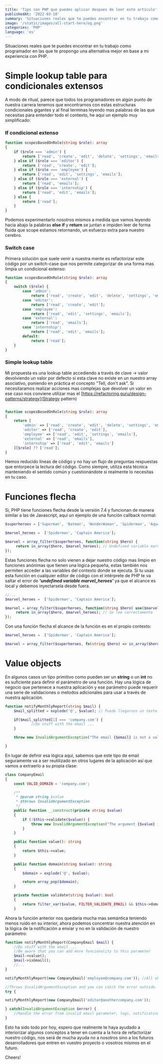 ```yaml
---
title: 'Tips con PHP que puedes aplicar despues de leer este artículo'
publishedAt: '2022-03-18'
summary: 'Situaciones reales que te puedes encontrar en tu trabajo como programador en las que te propongo una alternativa mejor en base a mi experiencia'
image: '/static/images/all-start-here/og.png'
categories: 'PHP'
language: 'es'
---
```


Situaciones reales que te puedes encontrar en tu trabajo como programador en las que te propongo una alternativa mejor en base a mi experiencia con PHP.

# Simple lookup table para condicionales extensos

A modo de ritual, parece que todos los programadores en algún punto de nuestra carrera tenemos que encontrarnos con estas estructuras condicionales gigantes y al final terminas leyendo mas palabras de las que necesitas para entender todo el contexto, he aquí un ejemplo muy simplificado:

### If condicional extenso

```php
function scopesBasedOnRole(string $role): array
{
    if ($role === 'admin') {
        return ['read', 'create', 'edit', 'delete', 'settings', 'emails', 'permissions'];
    } else if ($role === 'editor') {
        return ['read', 'create', 'edit'];
    } else if ($role === 'employee') {
        return ['read', 'edit', 'settings', 'emails'];
    } else if ($role === 'external') {
        return ['read', 'emails'];
    } else if ($role === 'internship') {
        return ['read', 'edit', 'emails'];
    } else {
        return ['read'];
    }
}
```

Podemos experimentarlo nosotros mismos a medida que vamos leyendo hacia abajo la palabras **else if** y **return** se juntan e impiden leer de forma fluida que scope estamos retornando, un esfuerzo extra para nuestro cerebro.

### Switch case

Primera solución que suele venir a nuestra mente es refactorizar este código por un switch-case que nos permite categorizar de una forma mas limpia un condicional extenso:

```php
function scopesBasedOnRole(string $role): array
{
    switch ($role) {
        case 'admin':
            return ['read', 'create', 'edit', 'delete', 'settings', 'emails', 'permissions'];
        case 'editor':
            return ['read', 'create', 'edit'];
        case 'employee':
            return ['read', 'edit', 'settings', 'emails'];
        case 'external':
            return ['read', 'emails'];
        case 'internship':
            return ['read', 'edit', 'emails'];
        default:
            return ['read'];
    }
}
```

### Simple lookup table

Mi propuesta es una lookup table accediendo a través de clave -> valor devolviendo un valor por defecto si esta clave no existe en un nuestro array asociativo, poniendo en práctica el concepto "Tell, don't ask".
Si necesitaramos realizar acciones mas complejas que devolver un valor en ese caso nos conviene utilizar mas el [https://refactoring.guru/design-patterns/strategy](Strategy pattern)

```php

function scopesBasedOnRole(string $role): array
{
    return [
        'admin' => ['read', 'create', 'edit', 'delete', 'settings', 'emails', 'permissions'],
        'editor' => ['read', 'create', 'edit'],
        'employee' => ['read', 'edit', 'settings', 'emails'],
        'external' => ['read', 'emails'],
        'internship' => ['read', 'edit', 'emails']
    ][$role] ?? ['read'];
}
```

Hemos reducido lineas de código y no hay un flujo de preguntas respuestas que entorpece la lectura del código. Como siempre, utiliza esta técnica manteniendo el sentido común y cuestionándote si realmente lo necesitas en tu caso.

# Funciones flecha

Si, PHP tiene funciones flecha desde la versión 7.4 y funcionan de manera similar a las de Javascript, aquí un ejemplo de una función callback normal:

```php
$superheroes = ['Superman', 'Batman', 'WonderWoman', 'Spiderman', 'Aquaman', 'Captain America'];

$marvel_heroes =  ['Spiderman', 'Captain America'];

$marvel = array_filter($superheroes, function(string $hero) {
     return in_array($hero, $marvel_heroes); // Undefined variable marvel_heroes
});
```

Estas funciones flecha no solo vienen a dejar nuestro código mas limpio en funciones anónimas que tienen una lógica pequeña, estas también nos permiten acceder a las variables del contexto donde se ejecuta.
Si tu usas esta función en cualquier editor de código con el intérprete de PHP te va saltar el error de **_'undefined variable marvel_heroes'_** ya que el alcance es local y debemos inyectarsela desde fuera.

```php
//...
$marvel_heroes =  ['Spiderman', 'Captain America'];

$marvel = array_filter($superheroes, function(string $hero) use($marvel_heroes) {
     return in_array($hero, $marvel_heroes); // Se lee correctamente
});
```

Con una función flecha el alcance de la función es en el propio contexto:

```php
$marvel_heroes =  ['Spiderman', 'Captain America'];

$marvel = array_filter($superheroes, fn(string $hero) => in_array($hero, $marvel_heroes));
```

# Value objects

En algunos casos un tipo primitivo como pueden ser un **string** o un **int** no es suficiente para definir el parámetro de una función. Hay una lógica de negocio que pertenece a nuestra aplicación y ese parámetro puede requerir una serie de validaciones o metodos adicionales para usar a través de nuestra aplicación.

```php
function notifyMonthlyReport(string $mail) {
    $mail_splitted = explode('@', $value); // Puede llegarnos un texto que no represente un email y darnos error...

    if($mail_splitted[1] === 'company.com') {
            //Do stuff with the email ...
    }

    throw new InvalidArgumentException("The email {$email} is not a valid company email");

}
```

En lugar de definir esa lógica aquí, sabemos que este tipo de email seguramente va a ser reutilizado en otros lugares de la aplicación así que vamos a extraerlo a su propia clase:

```php
class CompanyEmail
{
    const VALID_DOMAIN = 'company.com';

    /**
     * @param string $value
     * @throws InvalidArgumentException
     */
    public function __construct(private string $value)
    {
        if (!$this->validate($value)) {
            throw new InvalidArgumentException("The argument {$value} is not a valid company email");
        }
    }

    public function value(): string
    {
        return $this->value;
    }

    public function domain(string $value): string
    {
        $domain = explode('@', $value);

        return array_pop($domain);
    }

    private function validate(string $value): bool
    {
        return filter_var($value, FILTER_VALIDATE_EMAIL) && $this->domain($value) === self::VALID_DOMAIN;
    }
```

Ahora la función anterior nos quedaría mucha mas semántica teniendo menos ruido en su interior, ahora podemos concentrar nuestra atención en la lógica de la notificación a enviar y no en la validación de nuestro parámetro:

```php
function notifyMonthlyReport(CompanyEmail $mail) {
    //Do stuff with the email ...
    //Be aware that you can add more funcionality to this parameter
    $mail->value();
    $mail->isGmail();
    //...
}

notifyMonthlyReport(new CompanyEmail('employee@company.com')); //All ok

//Throws InvalidArgumentException and you can catch the error outside.
try {

notifyMonthlyReport(new CompanyEmail('editor@anothercompany.com'));

} catch(InvalidArgumentException $error) {
    //Handle the error from invalid email parameter, logs, notifications, etc.
}
```

Esto ha sido todo por hoy, espero que realmente te haya ayudado a interiorizar algunos conceptos a tener en cuenta a la hora de refactorizar nuestro código, nos será de mucha ayuda no a nosotros sino a los futuros desarrolladores que entren en vuestro proyecto o vosotros mismos en el futuro.

Cheers!
